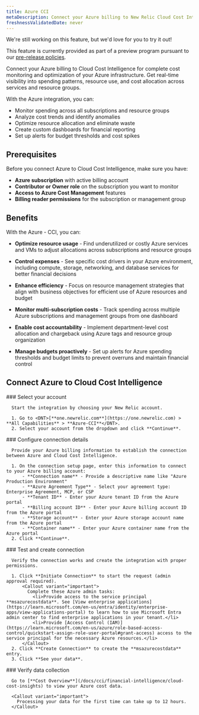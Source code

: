 ```yaml
---
title: Azure CCI
metaDescription: Connect your Azure billing to New Relic Cloud Cost Intelligence to monitor, analyze, and optimize cloud spending across Azure services.
freshnessValidatedDate: never
---
```


<Callout title="preview">
  We're still working on this feature, but we'd love for you to try it out!

  This feature is currently provided as part of a preview program pursuant to our [pre-release policies](/docs/licenses/license-information/referenced-policies/new-relic-pre-release-policy).
</Callout>

Connect your Azure billing to Cloud Cost Intelligence for complete cost monitoring and optimization of your Azure infrastructure. Get real-time visibility into spending patterns, resource use, and cost allocation across services and resource groups.

With the Azure integration, you can:
  - Monitor spending across all subscriptions and resource groups
  - Analyze cost trends and identify anomalies
  - Optimize resource allocation and eliminate waste
  - Create custom dashboards for financial reporting
  - Set up alerts for budget thresholds and cost spikes

## Prerequisites

Before you connect Azure to Cloud Cost Intelligence, make sure you have:
  - **Azure subscription** with active billing account
  - **Contributor or Owner role** on the subscription you want to monitor
  - **Access to Azure Cost Management** features
  - **Billing reader permissions** for the subscription or management group

## Benefits

With the Azure - CCI, you can:

- **Optimize resource usage** - Find underutilized or costly Azure services and VMs to adjust allocations across subscriptions and resource groups

- **Control expenses** - See specific cost drivers in your Azure environment, including compute, storage, networking, and database services for better financial decisions

- **Enhance efficiency** - Focus on resource management strategies that align with business objectives for efficient use of Azure resources and budget

- **Monitor multi-subscription costs** - Track spending across multiple Azure subscriptions and management groups from one dashboard

- **Enable cost accountability** - Implement department-level cost allocation and chargeback using Azure tags and resource group organization

- **Manage budgets proactively** - Set up alerts for Azure spending thresholds and budget limits to prevent overruns and maintain financial control

## Connect Azure to Cloud Cost Intelligence

<Steps>
  <Step>
     ### Select your account
     
      Start the integration by choosing your New Relic account.

      1. Go to <DNT>[**one.newrelic.com**](https://one.newrelic.com) > **All Capabilities** > **Azure-CCI**</DNT>.
      2. Select your account from the dropdown and click **Continue**.
  </Step>

  <Step>
     ### Configure connection details

      Provide your Azure billing information to establish the connection between Azure and Cloud Cost Intelligence.

      1. On the connection setup page, enter this information to connect to your Azure billing account:
          - **Connection name** - Provide a descriptive name like "Azure Production Environment"
          - **Azure Agreement Type** - Select your agreement type: Enterprise Agreement, MCP, or CSP
          - **Tenant ID** - Enter your Azure tenant ID from the Azure portal
          - **Billing account ID** - Enter your Azure billing account ID from the Azure portal
          - **Storage account** - Enter your Azure storage account name from the Azure portal
          - **Container name** - Enter your Azure container name from the Azure portal
      2. Click **Continue**.
  </Step>

  <Step>
     ### Test and create connection

      Verify the connection works and create the integration with proper permissions.

      1. Click **Initiate Connection** to start the request (admin approval required).
          <Callout variant="important">
            Complete these Azure admin tasks:
              <li>Provide access to the service principal **msazurecostdata**. See [View enterprise applications](https://learn.microsoft.com/en-us/entra/identity/enterprise-apps/view-applications-portal) to learn how to use Microsoft Entra admin center to find enterprise applications in your tenant.</li>
              <li>Provide [Access Control (IAM)](https://learn.microsoft.com/en-us/azure/role-based-access-control/quickstart-assign-role-user-portal#grant-access) access to the service principal for the necessary Azure resources.</li>
          </Callout>
      2. Click **Create Connection** to create the **msazurecostdata** entry.
      3. Click **See your data**.
  </Step>

  <Step>
     ### Verify data collection

      Go to [**Cost Overview**](/docs/cci/financial-intelligence/cloud-cost-insights) to view your Azure cost data.

      <Callout variant="important">
        Processing your data for the first time can take up to 12 hours.
      </Callout>
  </Step>
</Steps>